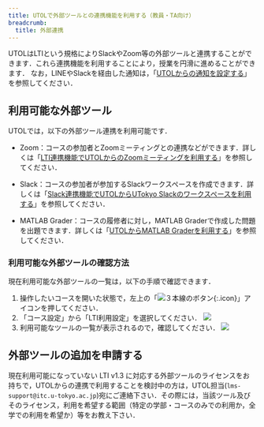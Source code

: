 ```yaml
---
title: UTOLで外部ツールとの連携機能を利用する（教員・TA向け）
breadcrumb:
  title: 外部連携
---
```


UTOLはLTIという規格によりSlackやZoom等の外部ツールと連携することができます．これら連携機能を利用することにより，授業を円滑に進めることができます．
なお，LINEやSlackを経由した通知は，「[UTOLからの通知を設定する](../../notification/)」を参照してください．

## 利用可能な外部ツール
UTOLでは，以下の外部ツール連携を利用可能です．
- Zoom：コースの参加者とZoomミーティングとの連携などができます．詳しくは「[LTI連携機能でUTOLからのZoomミーティングを利用する](./zoom/)」を参照してください．

- Slack：コースの参加者が参加するSlackワークスペースを作成できます．詳しくは「[Slack連携機能でUTOLからUTokyo Slackのワークスペースを利用する](./slack/)」を参照してください．

- MATLAB Grader：コースの履修者に対し，MATLAB Graderで作成した問題を出題できます．詳しくは「[UTOLからMATLAB Graderを利用する](./matlab_grader/)」を参照してください．

### 利用可能な外部ツールの確認方法
現在利用可能な外部ツールの一覧は，以下の手順で確認できます．
1. 操作したいコースを開いた状態で，左上の「![３本線のボタン](../../_icons/hamburger.png){:.icon}」アイコンを押してください．
2. 「コース設定」から「LTI利用設定」を選択してください．
![](utol_lti_setting_1.png)
3. 利用可能なツールの一覧が表示されるので，確認してください．
![](utol_lti_setting_2.png)

## 外部ツールの追加を申請する
現在利用可能になっていない LTI v1.3 に対応する外部ツールのライセンスをお持ちで，UTOLからの連携で利用することを検討中の方は，UTOL担当(`lms-support@itc.u-tokyo.ac.jp`)宛にご連絡下さい．その際には，当該ツール及びそのライセンス，利用を希望する範囲（特定の学部・コースのみでの利用か，全学での利用を希望か）等をお教え下さい．
